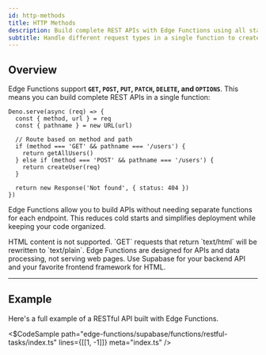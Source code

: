 ```yaml
---
id: http-methods
title: HTTP Methods
description: Build complete REST APIs with Edge Functions using all standard HTTP methods.
subtitle: Handle different request types in a single function to create efficient APIs.
---
```


## Overview

Edge Functions support **`GET`, `POST`, `PUT`, `PATCH`, `DELETE`, and `OPTIONS`**. This means you can build complete REST APIs in a single function:

```tsx
Deno.serve(async (req) => {
  const { method, url } = req
  const { pathname } = new URL(url)

  // Route based on method and path
  if (method === 'GET' && pathname === '/users') {
    return getAllUsers()
  } else if (method === 'POST' && pathname === '/users') {
    return createUser(req)
  }

  return new Response('Not found', { status: 404 })
})
```

Edge Functions allow you to build APIs without needing separate functions for each endpoint. This reduces cold starts and simplifies deployment while keeping your code organized.

<Admonition type="info">
  HTML content is not supported. `GET` requests that return `text/html` will be rewritten to
  `text/plain`. Edge Functions are designed for APIs and data processing, not serving web pages. Use
  Supabase for your backend API and your favorite frontend framework for HTML.
</Admonition>

---

## Example

Here's a full example of a RESTful API built with Edge Functions.

<$CodeSample
path="edge-functions/supabase/functions/restful-tasks/index.ts"
lines={[[1, -1]]}
meta="index.ts"
/>

